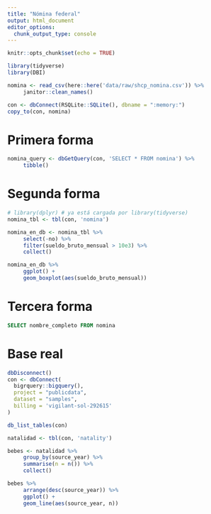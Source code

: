 ```yaml
---
title: "Nómina federal"
output: html_document
editor_options: 
  chunk_output_type: console
---
```


```r
knitr::opts_chunk$set(echo = TRUE)
```

```r
library(tidyverse)
library(DBI)
```

```r
nomina <- read_csv(here::here('data/raw/shcp_nomina.csv')) %>% 
     janitor::clean_names()

con <- dbConnect(RSQLite::SQLite(), dbname = ":memory:")
copy_to(con, nomina)
```

# Primera forma
```r
nomina_query <- dbGetQuery(con, 'SELECT * FROM nomina') %>% 
     tibble()
```

# Segunda forma
```r
# library(dplyr) # ya está cargada por library(tidyverse)
nomina_tbl <- tbl(con, 'nomina')

nomina_en_db <- nomina_tbl %>% 
     select(-no) %>% 
     filter(sueldo_bruto_mensual > 10e3) %>% 
     collect()

nomina_en_db %>% 
     ggplot() + 
     geom_boxplot(aes(sueldo_bruto_mensual))
```

# Tercera forma
```sql
SELECT nombre_completo FROM nomina
```

# Base real
```r
dbDisconnect()
con <- dbConnect(
  bigrquery::bigquery(),
  project = "publicdata",
  dataset = "samples",
  billing = 'vigilant-sol-292615'
)

db_list_tables(con)

natalidad <- tbl(con, 'natality')

bebes <- natalidad %>% 
     group_by(source_year) %>% 
     summarise(n = n()) %>% 
     collect()

bebes %>% 
     arrange(desc(source_year)) %>% 
     ggplot() +
     geom_line(aes(source_year, n)) 
```















